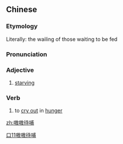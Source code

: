==Chinese==
{{zh-forms}}

===Etymology===
Literally: the wailing of those waiting to be fed

===Pronunciation===
{{zh-pron
|m=áo'áodàibǔ
|cat=a,v
}}

===Adjective===
{{zh-adj}}

# {{lb|zh|idiomatic}} [[starving]]

===Verb===
{{zh-verb}}

# {{lb|zh|idiomatic}} to [[cry out]] in [[hunger]]

[[Category:Mandarin idioms|口11嗷嗷待哺]]

[[zh:嗷嗷待哺]]